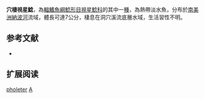 {{Speciesbox
| name = 穴棲視星鯰
| image = 
| image_width = 250px
| image_caption = 
| status = NE
| status_system = IUCN3.1
| genus = Astroblepus
| species = pholeter
| authority = [[Collette|Collette]], 1962
| synonyms =  
}}

'''穴棲視星鯰'''，為[[輻鰭魚綱|輻鰭魚綱]][[鯰形目|鯰形目]][[視星鯰科|視星鯰科]]的其中一[[種|種]]，為熱帶淡水魚，分布於[[南美洲|南美洲]][[納波河|納波河]]流域，體長可達7公分，棲息在洞穴溪流底層水域，生活習性不明。

==参考文献==
*{{FishBase_species|genus=Astroblepus|species=pholeter|year=2014|month=11}}

== 扩展阅读 ==
{{refbegin}}
{{wikispecies-inline|Astroblepus pholeter|穴棲視星鯰}}
{{refend}}
{{Taxonbar|from=Q5550314}}

[[Category:視星鯰屬|pholeter]]
[[Category:1962年描述的鱼类|A]]